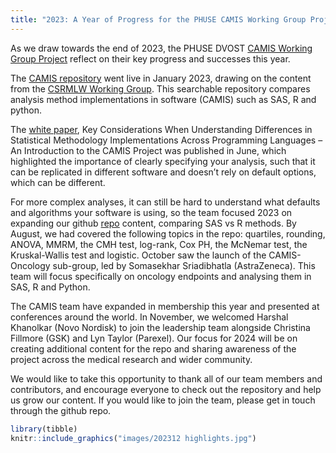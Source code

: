 ```yaml
---
title: "2023: A Year of Progress for the PHUSE CAMIS Working Group Project"
---
```


As we draw towards the end of 2023, the PHUSE DVOST [CAMIS Working Group Project](https://advance.phuse.global/pages/viewpage.action?pageId=327874) reflect on their key progress and successes this year.

The [CAMIS repository](https://psiaims.github.io/CAMIS/) went live in January 2023, drawing on the content from the [CSRMLW Working Group](https://github.com/phuse-org/CSRMLW). This searchable repository compares analysis method implementations in software (CAMIS) such as SAS, R and python.

The [white paper](https://phuse.s3.eu-central-1.amazonaws.com/Deliverables/Data+Visualisation+%26+Open+Source+Technology/WP077.pdf), Key Considerations When Understanding Differences in Statistical Methodology Implementations Across Programming Languages -- An Introduction to the CAMIS Project was published in June, which highlighted the importance of clearly specifying your analysis, such that it can be replicated in different software and doesn't rely on default options, which can be different.

For more complex analyses, it can still be hard to understand what defaults and algorithms your software is using, so the team focused 2023 on expanding our github [repo](repo) content, comparing SAS vs R methods. By August, we had covered the following topics in the repo: quartiles, rounding, ANOVA, MMRM, the CMH test, log-rank, Cox PH, the McNemar test, the Kruskal-Wallis test and logistic. October saw the launch of the CAMIS-Oncology sub-group, led by Somasekhar Sriadibhatla (AstraZeneca). This team will focus specifically on oncology endpoints and analysing them in SAS, R and Python.

The CAMIS team have expanded in membership this year and presented at conferences around the world. In November, we welcomed Harshal Khanolkar (Novo Nordisk) to join the leadership team alongside Christina Fillmore (GSK) and Lyn Taylor (Parexel). Our focus for 2024 will be on creating additional content for the repo and sharing awareness of the project across the medical research and wider community.

We would like to take this opportunity to thank all of our team members and contributors, and encourage everyone to check out the repository and help us grow our content. If you would like to join the team, please get in touch through the github repo.

```r
library(tibble)
knitr::include_graphics("images/202312 highlights.jpg")   
```
